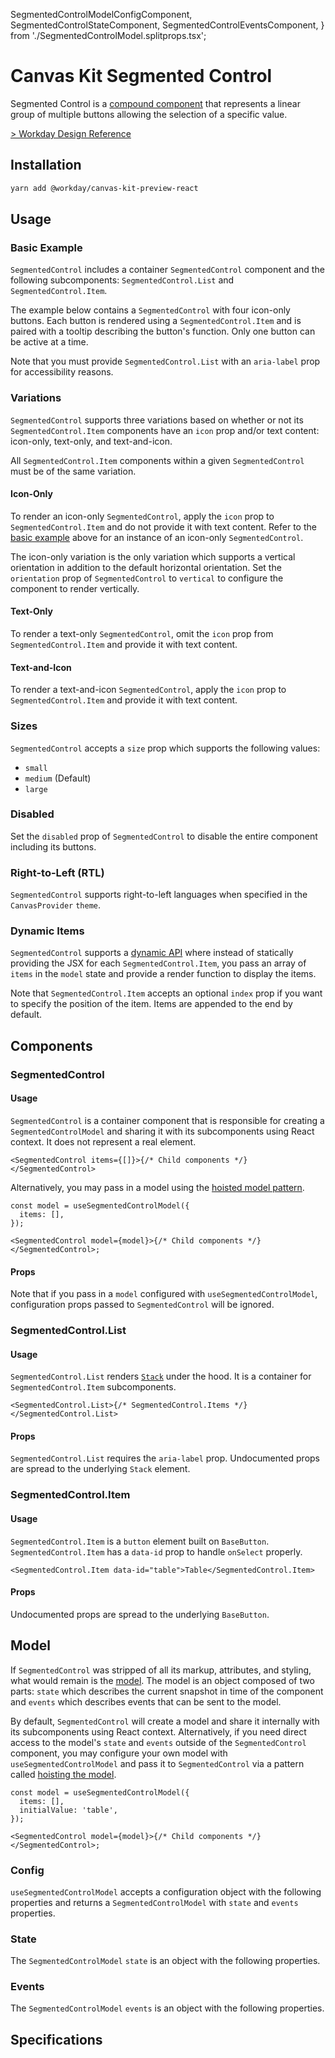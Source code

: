 

  SegmentedControlModelConfigComponent,
  SegmentedControlStateComponent,
  SegmentedControlEventsComponent,
} from './SegmentedControlModel.splitprops.tsx';

<Meta title="Preview/Segmented Control/React" component={SegmentedControl} />

# Canvas Kit Segmented Control

Segmented Control is a
[compound component](/getting-started/for-developers/resources/compound-components/) that represents
a linear group of multiple buttons allowing the selection of a specific value.

[> Workday Design Reference](https://design.workday.com/components/buttons/segmented-control)

## Installation

```sh
yarn add @workday/canvas-kit-preview-react
```

## Usage

### Basic Example

`SegmentedControl` includes a container `SegmentedControl` component and the following
subcomponents: `SegmentedControl.List` and `SegmentedControl.Item`.

The example below contains a `SegmentedControl` with four icon-only buttons. Each button is rendered
using a `SegmentedControl.Item` and is paired with a tooltip describing the button's function. Only
one button can be active at a time.

<ExampleCodeBlock code={Basic} />

Note that you must provide `SegmentedControl.List` with an `aria-label` prop for accessibility
reasons.

### Variations

`SegmentedControl` supports three variations based on whether or not its `SegmentedControl.Item`
components have an `icon` prop and/or text content: icon-only, text-only, and text-and-icon.

All `SegmentedControl.Item` components within a given `SegmentedControl` must be of the same
variation.

#### Icon-Only

To render an icon-only `SegmentedControl`, apply the `icon` prop to `SegmentedControl.Item` and do
not provide it with text content. Refer to the [basic example](#basic-example) above for an instance
of an icon-only `SegmentedControl`.

The icon-only variation is the only variation which supports a vertical orientation in addition to
the default horizontal orientation. Set the `orientation` prop of `SegmentedControl` to `vertical`
to configure the component to render vertically.

<ExampleCodeBlock code={Vertical} />

#### Text-Only

To render a text-only `SegmentedControl`, omit the `icon` prop from `SegmentedControl.Item` and
provide it with text content.

<ExampleCodeBlock code={TextOnly} />

#### Text-and-Icon

To render a text-and-icon `SegmentedControl`, apply the `icon` prop to `SegmentedControl.Item` and
provide it with text content.

<ExampleCodeBlock code={TextAndIcon} />

### Sizes

`SegmentedControl` accepts a `size` prop which supports the following values:

- `small`
- `medium` (Default)
- `large`

<ExampleCodeBlock code={Sizes} />

### Disabled

Set the `disabled` prop of `SegmentedControl` to disable the entire component including its buttons.

<ExampleCodeBlock code={Disabled} />

### Right-to-Left (RTL)

`SegmentedControl` supports right-to-left languages when specified in the `CanvasProvider` `theme`.

<ExampleCodeBlock code={RTL} />

### Dynamic Items

`SegmentedControl` supports a
[dynamic API](/getting-started/for-developers/resources/collection-api/#dynamic-items) where instead
of statically providing the JSX for each `SegmentedControl.Item`, you pass an array of `items` in
the `model` state and provide a render function to display the items.

<ExampleCodeBlock code={Dynamic} />

Note that `SegmentedControl.Item` accepts an optional `index` prop if you want to specify the
position of the item. Items are appended to the end by default.

## Components

### SegmentedControl

#### Usage

`SegmentedControl` is a container component that is responsible for creating a
`SegmentedControlModel` and sharing it with its subcomponents using React context. It does not
represent a real element.

```tsx
<SegmentedControl items={[]}>{/* Child components */}</SegmentedControl>
```

Alternatively, you may pass in a model using the
[hoisted model pattern](/getting-started/for-developers/resources/compound-components/#configuring-a-model).

```tsx
const model = useSegmentedControlModel({
  items: [],
});

<SegmentedControl model={model}>{/* Child components */}</SegmentedControl>;
```

#### Props

Note that if you pass in a `model` configured with `useSegmentedControlModel`, configuration props
passed to `SegmentedControl` will be ignored.

<ArgsTable of={SegmentedControl} />

### SegmentedControl.List

#### Usage

`SegmentedControl.List` renders [`Stack`](/components/layout/stack/) under the hood. It is a
container for `SegmentedControl.Item` subcomponents.

```tsx
<SegmentedControl.List>{/* SegmentedControl.Items */}</SegmentedControl.List>
```

#### Props

`SegmentedControl.List` requires the `aria-label` prop. Undocumented props are spread to the
underlying `Stack` element.

<ArgsTable of={SegmentedControl.List} />

### SegmentedControl.Item

#### Usage

`SegmentedControl.Item` is a `button` element built on `BaseButton`. `SegmentedControl.Item` has a
`data-id` prop to handle `onSelect` properly.

```tsx
<SegmentedControl.Item data-id="table">Table</SegmentedControl.Item>
```

#### Props

Undocumented props are spread to the underlying `BaseButton`.

<ArgsTable of={SegmentedControl.Item} />

## Model

If `SegmentedControl` was stripped of all its markup, attributes, and styling, what would remain is
the [model](/getting-started/for-developers/resources/compound-components/#models). The model is an
object composed of two parts: `state` which describes the current snapshot in time of the component
and `events` which describes events that can be sent to the model.

By default, `SegmentedControl` will create a model and share it internally with its subcomponents
using React context. Alternatively, if you need direct access to the model's `state` and `events`
outside of the `SegmentedControl` component, you may configure your own model with
`useSegmentedControlModel` and pass it to `SegmentedControl` via a pattern called
[hoisting the model](/getting-started/for-developers/resources/compound-components/#configuring-a-model).

```tsx
const model = useSegmentedControlModel({
  items: [],
  initialValue: 'table',
});

<SegmentedControl model={model}>{/* Child components */}</SegmentedControl>;
```

### Config

`useSegmentedControlModel` accepts a configuration object with the following properties and returns
a `SegmentedControlModel` with `state` and `events` properties.

<ArgsTable of={SegmentedControlModelConfigComponent} />

### State

The `SegmentedControlModel` `state` is an object with the following properties.

<ArgsTable of={SegmentedControlStateComponent} />

### Events

The `SegmentedControlModel` `events` is an object with the following properties.

<ArgsTable of={SegmentedControlEventsComponent} />

## Specifications

<Specifications file="SegmentedControl.spec.ts" name="SegmentedControl" />
